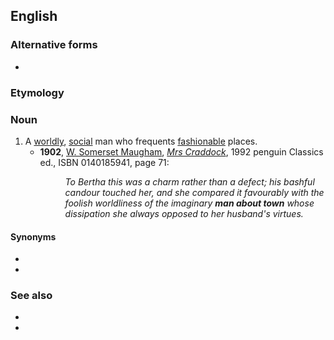 {{also|man-about-town}}
==English==

===Alternative forms===
* {{l|en|man-about-town}}

===Etymology===
{{rfe|lang=en}}

===Noun===
{{en-noun|men about town}}

# A [[worldly]], [[social]] man who frequents [[fashionable]] places.
#* '''1902''', [[w:W. Somerset Maugham|W. Somerset Maugham]], ''[[w:Mrs Craddock|Mrs Craddock]]'', 1992 penguin Classics ed., ISBN 0140185941, page 71:
#*: ''To Bertha this was a charm rather than a defect; his bashful candour touched her, and she compared it favourably with the foolish worldliness of the imaginary '''man about town''' whose dissipation she always opposed to her husband's virtues.''

====Synonyms====
* {{l|en|boulevardier}}
* {{l|en|flaneur}}

===See also===
* {{l|en|bon vivant}}
* {{l|en|dandy}}